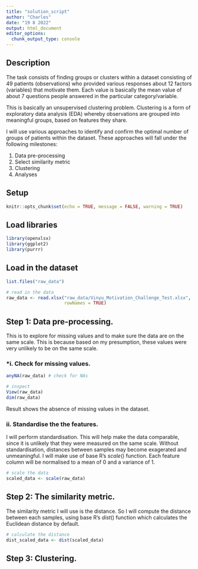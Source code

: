 ```yaml
---
title: "solution_script"
author: "Charles"
date: "19 8 2022"
output: html_document
editor_options: 
  chunk_output_type: console
---
```


## **Description**

The task consists of finding groups or clusters within a dataset consisting of 49 patients (observations) who provided various responses about 12 factors (variables) that motivate them. Each value is basically the mean value of about 7 questions people answered in the particular category/variable. 

This is basically an unsupervised clustering problem. Clustering is a form of exploratory data analysis (EDA) whereby observations are grouped into meaningful groups, based on features they share.

I will use various approaches to identify and confirm the optimal number of groups of patients within the dataset. These approaches will fall under the following milestones:

1. Data pre-processing
2. Select similarity metric
3. Clustering
4. Analyses

## **Setup**

```r
knitr::opts_chunk$set(echo = TRUE, message = FALSE, warning = TRUE)
```

## **Load libraries**

```r
library(openxlsx)
library(ggplot2)
library(purrr)
```

## **Load in the dataset**

```r
list.files("raw_data")

# read in the data
raw_data <- read.xlsx("raw_data/Vinyu_Motivation_Challenge_Test.xlsx", 
                      rowNames = TRUE)
```

## **Step 1: Data pre-processing.**

This is to explore for missing values and to make sure the data are on the same scale. This is because based on my presumption, these values were very unlikely to be on the same scale.

### ***i. Check for missing values.**

```r
anyNA(raw_data) # check for NAs

# inspect
View(raw_data) 
dim(raw_data)
```

Result shows the absence of missing values in the dataset.

### **ii. Standardise the the features.**

I will perform standardisation. This will help make the data comparable, since it is unlikely that they were measured on the same scale. Without standardisation, distances between samples may become exagerated and unmeaningful. I will make use of base R's $scale()$ function. Each feature column will be normalised to a mean of 0 and a variance of 1.

```r
# scale the data
scaled_data <- scale(raw_data)
```

## **Step 2: The similarity metric.**

The similarity metric I will use is the distance. So I will compute the distance between each samples, using base R's $dist()$ function which calculates the Euclidean distance by default.

```r
# calculate the distance
dist_scaled_data <- dist(scaled_data)
```

## **Step 3: Clustering.**
